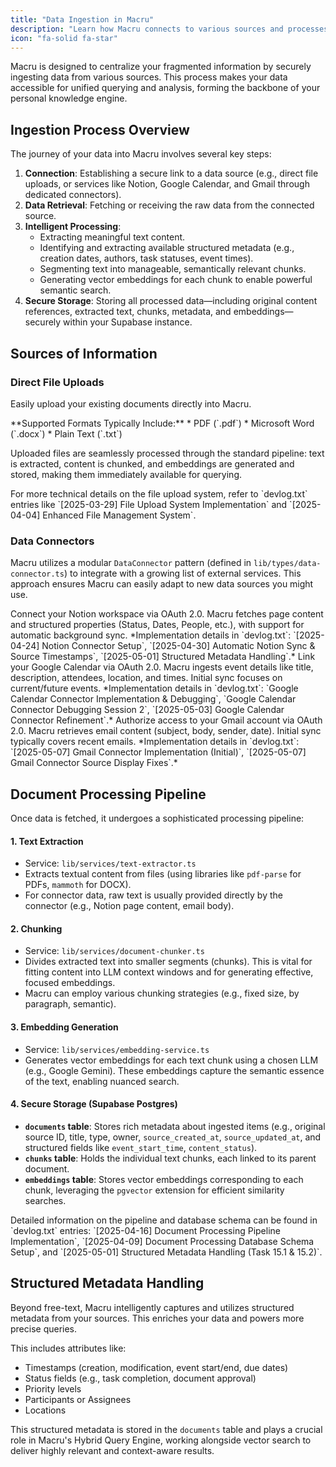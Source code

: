 ```yaml
---
title: "Data Ingestion in Macru"
description: "Learn how Macru connects to various sources and processes your data to build a unified knowledge base."
icon: "fa-solid fa-star"
---
```


Macru is designed to centralize your fragmented information by securely ingesting data from various sources. This process makes your data accessible for unified querying and analysis, forming the backbone of your personal knowledge engine.

## Ingestion Process Overview

The journey of your data into Macru involves several key steps:

1.  **Connection**: Establishing a secure link to a data source (e.g., direct file uploads, or services like Notion, Google Calendar, and Gmail through dedicated connectors).
2.  **Data Retrieval**: Fetching or receiving the raw data from the connected source.
3.  **Intelligent Processing**:
    *   Extracting meaningful text content.
    *   Identifying and extracting available structured metadata (e.g., creation dates, authors, task statuses, event times).
    *   Segmenting text into manageable, semantically relevant chunks.
    *   Generating vector embeddings for each chunk to enable powerful semantic search.
4.  **Secure Storage**: Storing all processed data—including original content references, extracted text, chunks, metadata, and embeddings—securely within your Supabase instance.

## Sources of Information

### Direct File Uploads

Easily upload your existing documents directly into Macru.

<Note icon="file-circle-check">
  **Supported Formats Typically Include:**
  *   PDF (`.pdf`)
  *   Microsoft Word (`.docx`)
  *   Plain Text (`.txt`)
</Note>

Uploaded files are seamlessly processed through the standard pipeline: text is extracted, content is chunked, and embeddings are generated and stored, making them immediately available for querying.

<Tip>
  For more technical details on the file upload system, refer to `devlog.txt` entries like `[2025-03-29] File Upload System Implementation` and `[2025-04-04] Enhanced File Management System`.
</Tip>

### Data Connectors

Macru utilizes a modular `DataConnector` pattern (defined in ``lib/types/data-connector.ts``) to integrate with a growing list of external services. This approach ensures Macru can easily adapt to new data sources you might use.

<CardGroup cols={1}> 
  <Card title="Notion Integration" icon="file-lines" href="/CONNECTORS/NOTION_CONNECTOR">
    Connect your Notion workspace via OAuth 2.0. Macru fetches page content and structured properties (Status, Dates, People, etc.), with support for automatic background sync.
    *Implementation details in `devlog.txt`: `[2025-04-24] Notion Connector Setup`, `[2025-04-30] Automatic Notion Sync & Source Timestamps`, `[2025-05-01] Structured Metadata Handling`.*
  </Card>
  <Card title="Google Calendar Integration" icon="calendar-days" href="/CONNECTORS/GOOGLE_CALENDAR_CONNECTOR">
    Link your Google Calendar via OAuth 2.0. Macru ingests event details like title, description, attendees, location, and times. Initial sync focuses on current/future events.
    *Implementation details in `devlog.txt`: `Google Calendar Connector Implementation & Debugging`, `Google Calendar Connector Debugging Session 2`, `[2025-05-03] Google Calendar Connector Refinement`.*
  </Card>
  <Card title="Gmail Integration" icon="envelope" href="/CONNECTORS/GMAIL_CONNECTOR">
    Authorize access to your Gmail account via OAuth 2.0. Macru retrieves email content (subject, body, sender, date). Initial sync typically covers recent emails.
    *Implementation details in `devlog.txt`: `[2025-05-07] Gmail Connector Implementation (Initial)`, `[2025-05-07] Gmail Connector Source Display Fixes`.*
  </Card>
</CardGroup>

## Document Processing Pipeline

Once data is fetched, it undergoes a sophisticated processing pipeline:

#### 1. Text Extraction
   - Service: ``lib/services/text-extractor.ts``
   - Extracts textual content from files (using libraries like `pdf-parse` for PDFs, `mammoth` for DOCX).
   - For connector data, raw text is usually provided directly by the connector (e.g., Notion page content, email body).

#### 2. Chunking
   - Service: ``lib/services/document-chunker.ts``
   - Divides extracted text into smaller segments (chunks). This is vital for fitting content into LLM context windows and for generating effective, focused embeddings.
   - Macru can employ various chunking strategies (e.g., fixed size, by paragraph, semantic).

#### 3. Embedding Generation
   - Service: ``lib/services/embedding-service.ts``
   - Generates vector embeddings for each text chunk using a chosen LLM (e.g., Google Gemini). These embeddings capture the semantic essence of the text, enabling nuanced search.

#### 4. Secure Storage (Supabase Postgres)
   - **``documents`` table**: Stores rich metadata about ingested items (e.g., original source ID, title, type, owner, `source_created_at`, `source_updated_at`, and structured fields like `event_start_time`, `content_status`).
   - **``chunks`` table**: Holds the individual text chunks, each linked to its parent document.
   - **``embeddings`` table**: Stores vector embeddings corresponding to each chunk, leveraging the `pgvector` extension for efficient similarity searches.

<Note>
  Detailed information on the pipeline and database schema can be found in `devlog.txt` entries: `[2025-04-16] Document Processing Pipeline Implementation`, `[2025-04-09] Document Processing Database Schema Setup`, and `[2025-05-01] Structured Metadata Handling (Task 15.1 & 15.2)`.
</Note>

## Structured Metadata Handling

<Tip icon="sparkles">
Beyond free-text, Macru intelligently captures and utilizes structured metadata from your sources. This enriches your data and powers more precise queries.
</Tip>

This includes attributes like:
*   Timestamps (creation, modification, event start/end, due dates)
*   Status fields (e.g., task completion, document approval)
*   Priority levels
*   Participants or Assignees
*   Locations

This structured metadata is stored in the ``documents`` table and plays a crucial role in Macru's Hybrid Query Engine, working alongside vector search to deliver highly relevant and context-aware results. 
